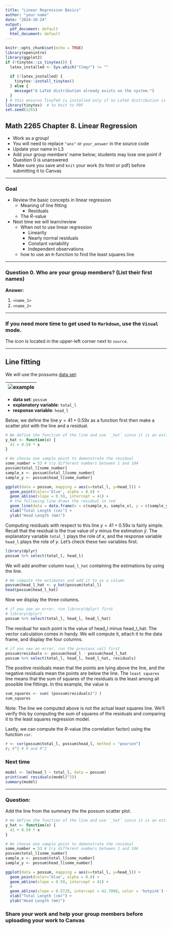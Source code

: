 ```yaml
---
title: "Linear Regression Basics"
author: "your name"
date: "2024-10-24"
output:
  pdf_document: default
  html_document: default
---
```


```r
knitr::opts_chunk$set(echo = TRUE)
library(openintro)
library(ggplot2)
if (!tinytex::is_tinytex()) {
  latex_installed <- Sys.which("tlmgr") != ""
  
  if (!latex_installed) {
    tinytex::install_tinytex()
  } else {
    message("A LaTeX distribution already exists on the system.")
  }
} # this ensures TinyTeX is installed only if no LaTeX distribution is found
library(tinytex)  # to knit to PDF
set.seed(2265)
```

## Math 2265 Chapter 8. Linear Regression

- Work as a group!
- You will need to replace `"ans"` or `your_answer` in the source code
- Update your name in L3
- Add your group members' name below; students may lose one point if Question 0 is unanswered
- Make sure you save and `knit` your work (to html or pdf) before submitting it to Canvas

---

### Goal

- Review the basic concepts in linear regression
  - Meaning of line fitting
    - Residuals
  - The $R$-value
- Next time we will learn/review
  - When not to use linear regression
    - Linearity
    - Nearly normal residuals
    - Constant variability
    - Independent observations
  - how to use an `R`-function to find the least squares line 

---

### Question 0. Who are your group members? (List their first names)

**Answer:** 

  1. `<name_1>`
  1. `<name_2>`

---

### If you need more time to get used to `Markdown`, use the `Visual` mode.

The icon is located in the upper-left corner next to `source`. 

---

## Line fitting

We will use the possums [data set](https://www.openintro.org/data/index.php?data=possum): 

|![example](./possum_lm_example.png)|
|-|

- **data set**: `possum`
- **explanatory variable**: `total_l`
- **response variable**: `head_l`

Below, we define the line $y = 41 + 0.59x$ as a function first then make a scatter plot with the line and a residual.

```r
# We define the function of the line and use `_hat` since it is an estimate 
y_hat <- function(x) {
  41 + 0.59 * x 
}

# We choose one sample point to demonstrate the residual
some_number = 53 # try different numbers between 1 and 104
possum$total_l[some_number]
sample_x <- possum$total_l[some_number]
sample_y <- possum$head_l[some_number]

ggplot(data = possum, mapping = aes(x=total_l, y=head_l)) +
  geom_point(color='blue', alpha = 0.6) +
  geom_abline(slope = 0.59, intercept = 41) +
  # the following line draws the residual in red
  geom_line(data = data.frame(x = c(sample_x, sample_x), y = c(sample_y, y_hat(sample_x))), aes(x = x, y = y, colour = 'red')) +
  xlab("Total Length (cm)") + 
  ylab("Head Length (mm)")
```

Computing residuals with respect to this line $y = 41 + 0.59x$ is fairly simple. Recall that the residual is the true value of $y$ minus the estimation $\hat{y}$. The explanatory variable `total_l` plays the role of $x$, and the response variable `head_l` plays the role of $y$. Let's check these two variables first.

```r
library(dplyr)
possum %>% select(total_l, head_l)
```

We will add another column `head_l_hat` containing the estimations by using the line. 

```r
# We compute the estimates and add it to as a column
possum$head_l_hat <- y_hat(possum$total_l)
head(possum$head_l_hat)
```

Now we display the three columns. 

```r
# if you see an error, run library(dplyr) first
# library(dplyr)
possum %>% select(total_l, head_l, head_l_hat)
```

The residual for each point is the value of head_l minus head_l_hat. The vector calculation comes in handy. We will compute it, attach it to the data frame, and display the four columns.

```r
# if you see an error, run the previous cell first
possum$residuals <- possum$head_l - possum$head_l_hat
possum %>% select(total_l, head_l, head_l_hat, residuals)
```

The positive residuals mean that the points are lying above the line, and the negative residuals mean the points are below the line. The `least squares` line means that the sum of squares of the residuals is the least among all possible line fittings. In this example, the value is

```r
sum_squares <- sum( (possum$residuals)^2 )
sum_squares
```

Note: The line we computed above is not the actual least squares line. We’ll verify this by computing the sum of squares of the residuals and comparing it to the least squares regression model.

Lastly, we can compute the $R$-value (the correlation factor) using the function `cor`. 

```r
r <- cor(possum$total_l, possum$head_l, method = "pearson")
r; r^2 # R and R^2
```

### Next time

```r
model <- lm(head_l ~ total_l, data = possum)
print(sum( residuals(model)^2))
summary(model)
```
---

### Question:

Add the line from the summary the the possum scatter plot.


```r
# We define the function of the line and use `_hat` since it is an estimate 
y_hat <- function(x) {
  41 + 0.59 * x 
}

# We choose one sample point to demonstrate the residual
some_number = 53 # try different numbers between 1 and 104
possum$total_l[some_number]
sample_x <- possum$total_l[some_number]
sample_y <- possum$head_l[some_number]

ggplot(data = possum, mapping = aes(x=total_l, y=head_l)) +
  geom_point(color='blue', alpha = 0.6) +
  geom_abline(slope = 0.59, intercept = 41) +
  # 
  geom_abline(slope = 0.5729, intercept = 42.7098, color = 'hotpink') +
  xlab("Total Length (cm)") + 
  ylab("Head Length (mm)")
```

### Share your work and help your group members before uploading your work to Canvas
